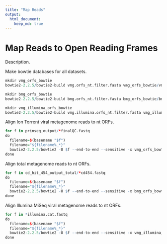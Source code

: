 ```yaml
---
title: "Map Reads"
output:
  html_document:
    keep_md: true
---
```


# Map Reads to Open Reading Frames
Description.

Make bowtie databases for all datasets.

```r
mkdir vmg_orfs_bowtie
bowtie2-2.2.5/bowtie2-build vmg.orfs_nt.filter.fasta vmg_orfs_bowtie/vmg_orfs_bowtie_db

mkdir bmg_orfs_bowtie
bowtie2-2.2.5/bowtie2-build bmg.orfs_nt.filter.fasta bmg_orfs_bowtie/bmg_orfs_bowtie_db

mkdir vmg_illumina_orfs_bowtie
bowtie2-2.2.5/bowtie2-build vmg.illumina.orfs_nt.filter.fasta vmg_illumina_orfs_bowtie/vmg_illumina_orfs_bowtie_db
```	

Align Ion Torrent viral metagenome reads to nt ORFs.

```r
for f in prinseq_output/*finalQC.fastq
do
  filename=$(basename "$f")
  filename="${filename%_*}"
  bowtie2-2.2.5/bowtie2 -U $f --end-to-end --sensitive -x vmg_orfs_bowtie/vmg_orfs_bowtie_db -S vmg_orfs_bowtie/$filename.psl --un vmg_orfs_bowtie/$filename.unaligned.txt --al vmg_orfs_bowtie/$filename.aligned.txt
done

```

Align total metagenome reads to nt ORFs.

```r
for f in cd_hit_454_output_total/*cd454.fastq
do
  filename=$(basename "$f")
  filename="${filename%_*}"
  bowtie2-2.2.5/bowtie2 -U $f --end-to-end --sensitive -x bmg_orfs_bowtie/bmg_orfs_bowtie_db -S bmg_orfs_bowtie/$filename.psl --un bmg_orfs_bowtie/$filename.unaligned.txt --al bmg_orfs_bowtie/$filename.aligned.txt 
done
```
	
Align Illumina MiSeq viral metagenome reads to nt ORFs.

```r
for f in *illumina.cat.fastq
do
  filename=$(basename "$f")
  filename="${filename%_*}"
  bowtie2-2.2.5/bowtie2 -U $f --end-to-end --sensitive -x vmg_illumina_orfs_bowtie/vmg_illumina_orfs_bowtie_db -S vmg_illumina_orfs_bowtie/$filename.psl --un vmg_illumina_orfs_bowtie/$filename.unaligned.txt --al vmg_illumina_orfs_bowtie/$filename.aligned.txt 
done
```


